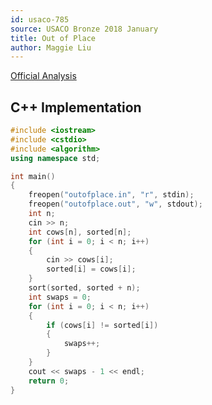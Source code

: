 ```yaml
---
id: usaco-785
source: USACO Bronze 2018 January
title: Out of Place
author: Maggie Liu
---
```


[Official Analysis](http://www.usaco.org/current/data/sol_outofplace_bronze_jan18.html)

<LanguageSection>

<CPPSection>

## C++ Implementation

```cpp
#include <iostream>
#include <cstdio>
#include <algorithm>
using namespace std;

int main() 
{
	freopen("outofplace.in", "r", stdin);
	freopen("outofplace.out", "w", stdout);
	int n;
	cin >> n;
	int cows[n], sorted[n];
	for (int i = 0; i < n; i++)
	{
		cin >> cows[i];
		sorted[i] = cows[i];
	}
	sort(sorted, sorted + n);
	int swaps = 0;
	for (int i = 0; i < n; i++)
	{
		if (cows[i] != sorted[i])
		{
			swaps++;
		}
	}
	cout << swaps - 1 << endl;
	return 0;
}
```

</CPPSection>

</LanguageSection>